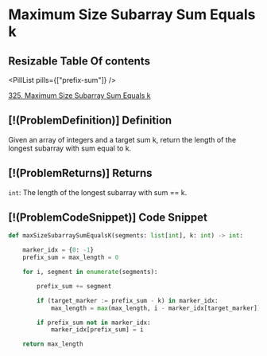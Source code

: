 # Maximum Size Subarray Sum Equals k

## Resizable Table Of contents

<DifficultyBadge difficulty="medium" />

<PillList pills={["prefix-sum"]} />

[325. Maximum Size Subarray Sum Equals k](https://leetcode.com/problems/maximum-size-subarray-sum-equals-k)

## [!(ProblemDefinition)] Definition

Given an array of integers and a target sum k, return the length of the longest subarray with sum equal to k.

## [!(ProblemReturns)] Returns

`int`: The length of the longest subarray with sum == k.

## [!(ProblemCodeSnippet)] Code Snippet

```python meta="source=problems/325-maximum-size-subarray-sum-equals-k/solution.py"
def maxSizeSubarraySumEqualsK(segments: list[int], k: int) -> int:

    marker_idx = {0: -1}
    prefix_sum = max_length = 0

    for i, segment in enumerate(segments):

        prefix_sum += segment

        if (target_marker := prefix_sum - k) in marker_idx:
            max_length = max(max_length, i - marker_idx[target_marker])

        if prefix_sum not in marker_idx:
            marker_idx[prefix_sum] = i

    return max_length
```

